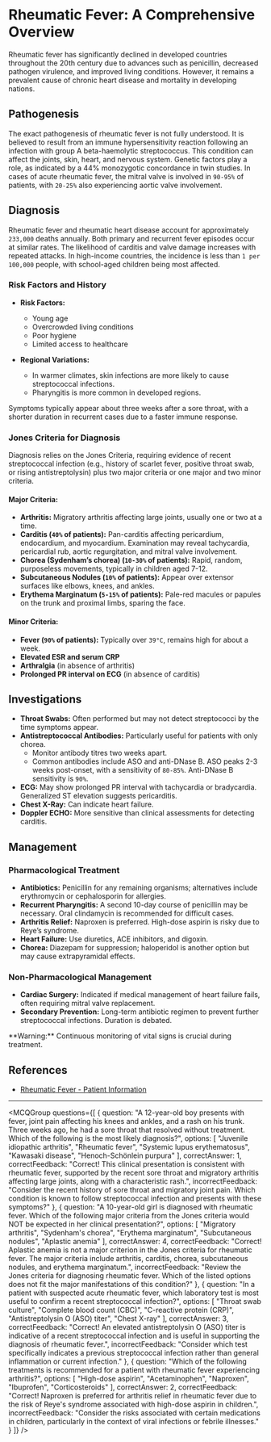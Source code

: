
# Rheumatic Fever: A Comprehensive Overview

Rheumatic fever has significantly declined in developed countries throughout the 20th century due to advances such as penicillin, decreased pathogen virulence, and improved living conditions. However, it remains a prevalent cause of chronic heart disease and mortality in developing nations.

## Pathogenesis

The exact pathogenesis of rheumatic fever is not fully understood. It is believed to result from an immune hypersensitivity reaction following an infection with group A beta-haemolytic streptococcus. This condition can affect the joints, skin, heart, and nervous system. Genetic factors play a role, as indicated by a 44% monozygotic concordance in twin studies. In cases of acute rheumatic fever, the mitral valve is involved in `90-95%` of patients, with `20-25%` also experiencing aortic valve involvement.

## Diagnosis

Rheumatic fever and rheumatic heart disease account for approximately `233,000` deaths annually. Both primary and recurrent fever episodes occur at similar rates. The likelihood of carditis and valve damage increases with repeated attacks. In high-income countries, the incidence is less than `1 per 100,000` people, with school-aged children being most affected.

### Risk Factors and History

- **Risk Factors:**
  - Young age
  - Overcrowded living conditions
  - Poor hygiene
  - Limited access to healthcare

- **Regional Variations:**
  - In warmer climates, skin infections are more likely to cause streptococcal infections.
  - Pharyngitis is more common in developed regions.

Symptoms typically appear about three weeks after a sore throat, with a shorter duration in recurrent cases due to a faster immune response.

### Jones Criteria for Diagnosis

Diagnosis relies on the Jones Criteria, requiring evidence of recent streptococcal infection (e.g., history of scarlet fever, positive throat swab, or rising antistreptolysin) plus two major criteria or one major and two minor criteria.

#### Major Criteria:

- **Arthritis:** Migratory arthritis affecting large joints, usually one or two at a time.
- **Carditis (`40%` of patients):** Pan-carditis affecting pericardium, endocardium, and myocardium. Examination may reveal tachycardia, pericardial rub, aortic regurgitation, and mitral valve involvement.
- **Chorea (Sydenham’s chorea) (`10-30%` of patients):** Rapid, random, purposeless movements, typically in children aged 7-12.
- **Subcutaneous Nodules (`10%` of patients):** Appear over extensor surfaces like elbows, knees, and ankles.
- **Erythema Marginatum (`5-15%` of patients):** Pale-red macules or papules on the trunk and proximal limbs, sparing the face.

#### Minor Criteria:

- **Fever (`90%` of patients):** Typically over `39°C`, remains high for about a week.
- **Elevated ESR and serum CRP**
- **Arthralgia** (in absence of arthritis)
- **Prolonged PR interval on ECG** (in absence of carditis)

## Investigations

- **Throat Swabs:** Often performed but may not detect streptococci by the time symptoms appear.
- **Antistreptococcal Antibodies:** Particularly useful for patients with only chorea.
  - Monitor antibody titres two weeks apart.
  - Common antibodies include ASO and anti-DNase B. ASO peaks 2-3 weeks post-onset, with a sensitivity of `80-85%`. Anti-DNase B sensitivity is `90%`.
- **ECG:** May show prolonged PR interval with tachycardia or bradycardia. Generalized ST elevation suggests pericarditis.
- **Chest X-Ray:** Can indicate heart failure.
- **Doppler ECHO:** More sensitive than clinical assessments for detecting carditis.

## Management

### Pharmacological Treatment

- **Antibiotics:** Penicillin for any remaining organisms; alternatives include erythromycin or cephalosporin for allergies.
- **Recurrent Pharyngitis:** A second 10-day course of penicillin may be necessary. Oral clindamycin is recommended for difficult cases.
- **Arthritis Relief:** Naproxen is preferred. High-dose aspirin is risky due to Reye’s syndrome.
- **Heart Failure:** Use diuretics, ACE inhibitors, and digoxin.
- **Chorea:** Diazepam for suppression; haloperidol is another option but may cause extrapyramidal effects.

### Non-Pharmacological Management

- **Cardiac Surgery:** Indicated if medical management of heart failure fails, often requiring mitral valve replacement.
- **Secondary Prevention:** Long-term antibiotic regimen to prevent further streptococcal infections. Duration is debated.

<Callout emoji="⚠️">
**Warning:** Continuous monitoring of vital signs is crucial during treatment.
</Callout>

## References

- [Rheumatic Fever - Patient Information](https://patient.info/doctor/rheumatic-fever-pro)

---

<MCQGroup questions={[
  {
    question: "A 12-year-old boy presents with fever, joint pain affecting his knees and ankles, and a rash on his trunk. Three weeks ago, he had a sore throat that resolved without treatment. Which of the following is the most likely diagnosis?",
    options: [
      "Juvenile idiopathic arthritis",
      "Rheumatic fever",
      "Systemic lupus erythematosus",
      "Kawasaki disease",
      "Henoch-Schönlein purpura"
    ],
    correctAnswer: 1,
    correctFeedback: "Correct! This clinical presentation is consistent with rheumatic fever, supported by the recent sore throat and migratory arthritis affecting large joints, along with a characteristic rash.",
    incorrectFeedback: "Consider the recent history of sore throat and migratory joint pain. Which condition is known to follow streptococcal infection and presents with these symptoms?"
  },
  {
    question: "A 10-year-old girl is diagnosed with rheumatic fever. Which of the following major criteria from the Jones criteria would NOT be expected in her clinical presentation?",
    options: [
      "Migratory arthritis",
      "Sydenham's chorea",
      "Erythema marginatum",
      "Subcutaneous nodules",
      "Aplastic anemia"
    ],
    correctAnswer: 4,
    correctFeedback: "Correct! Aplastic anemia is not a major criterion in the Jones criteria for rheumatic fever. The major criteria include arthritis, carditis, chorea, subcutaneous nodules, and erythema marginatum.",
    incorrectFeedback: "Review the Jones criteria for diagnosing rheumatic fever. Which of the listed options does not fit the major manifestations of this condition?"
  },
  {
    question: "In a patient with suspected acute rheumatic fever, which laboratory test is most useful to confirm a recent streptococcal infection?",
    options: [
      "Throat swab culture",
      "Complete blood count (CBC)",
      "C-reactive protein (CRP)",
      "Antistreptolysin O (ASO) titer",
      "Chest X-ray"
    ],
    correctAnswer: 3,
    correctFeedback: "Correct! An elevated antistreptolysin O (ASO) titer is indicative of a recent streptococcal infection and is useful in supporting the diagnosis of rheumatic fever.",
    incorrectFeedback: "Consider which test specifically indicates a previous streptococcal infection rather than general inflammation or current infection."
  },
  {
    question: "Which of the following treatments is recommended for a patient with rheumatic fever experiencing arthritis?",
    options: [
      "High-dose aspirin",
      "Acetaminophen",
      "Naproxen",
      "Ibuprofen",
      "Corticosteroids"
    ],
    correctAnswer: 2,
    correctFeedback: "Correct! Naproxen is preferred for arthritis relief in rheumatic fever due to the risk of Reye's syndrome associated with high-dose aspirin in children.",
    incorrectFeedback: "Consider the risks associated with certain medications in children, particularly in the context of viral infections or febrile illnesses."
  }
]} />